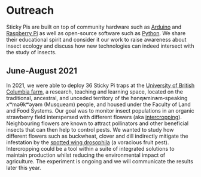 # Outreach {#outreach -}

Sticky Pis are built on top of community hardware such as [Arduino](https://www.arduino.cc/) and [Raspberry Pi](https://www.raspberrypi.org/) as well as open-source software such as [Python](https://www.python.org/). We share their educational spirit and consider it our work to raise awareness about insect ecology and discuss how new technologies can indeed intersect with the study of insects. 

## June-August 2021{-}
In 2021, we were able to deploy 36 Sticky Pi traps at the [University of British Columbia farm](https://ubcfarm.ubc.ca), a research, teaching and learning space, located on the traditional, ancestral, and unceded territory of the hən̓q̓əmin̓əm̓-speaking xʷməθkʷəy̓əm (Musqueam) people, and housed under the Faculty of Land and Food Systems. Our goal was to monitor insect populations in an organic strawberry field interspersed with different flowers (aka [intercropping](https://en.wikipedia.org/wiki/Intercropping)). Neighbouring flowers are known to attract pollinators and other beneficial insects that can then help to control pests. We wanted to study how different flowers such as buckwheat, clover and dill indirectly mitigate the infestation by the [spotted wing drosophila](https://en.wikipedia.org/wiki/Drosophila_suzukii) (a voracious fruit pest). Intercropping could be a tool within a suite of integrated solutions to maintain production whilst reducing the environmental impact of agriculture.
The experiment is ongoing and we will communicate the results later this year.

